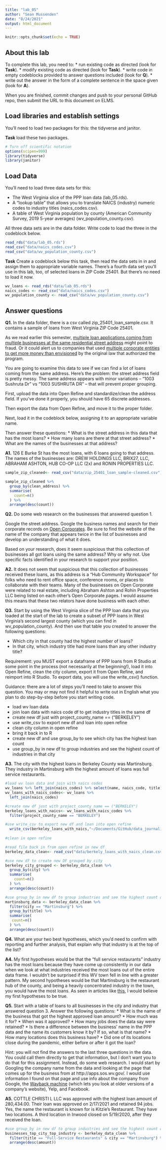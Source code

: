 ```yaml
---
title: "lab_05"
author: "Sean Mussenden"
date: "8/24/2021"
output: html_document
---
```


```r
knitr::opts_chunk$set(echo = TRUE)
```

## About this lab

To complete this lab, you need to:
* run existing code as directed (look for **Task**).
* modify existing code as directed (look for **Task**).
* write code in empty codeblocks provided to answer questions included (look for **Q**).
* write out the answer in the form of a complete sentence in the space given (look for **A**).

When you are finished, commit changes and push to your personal GitHub repo, then submit the URL to this document on ELMS.

## Load libraries and establish settings

You'll need to load two packages for this: the tidyverse and janitor.

**Task** load these two packages.

```r
# Turn off scientific notation
options(scipen=999)
library(tidyverse)
library(janitor)

```

## Load Data

You'll need to load three data sets for this:

* The West Virginia slice of the PPP loan data (lab_05.rds).
* A "lookup table" that allows you to translate NAICS (industry) numeric codes to industry titles (naics_codes.csv).
* A table of West Virginia population by county (American Community Survey, 2019 5-year averages) (wv_population_county.csv).

All three data sets are in the data folder.  Write code to load the three in the codeblock below.

```r
read_rds("data/lab_05.rds")
read_csv("data/naics_codes.csv")
read_csv("data/wv_population_county.csv")

```

**Task** Create a codeblock below this task, then read the data sets in in and assign them to appropriate variable names. There's a fourth data set you'll use in this lab, too, of selected loans in ZIP Code 25401. But there's no need to load it now.

```r
wv_loans <- read_rds("data/lab_05.rds")
naics_codes <- read_csv("data/naics_codes.csv")
wv_population_county <- read_csv("data/wv_population_county.csv")

```

## Answer questions

**Q1.** In the data folder, there is a csv called zip_25401_loan_sample.csv.  It contains a sample of loans from West Virginia ZIP Code 25401. 

As we read earlier this semester, [multiple loan applications coming from multiple businesses at the same residential street address](https://www.nytimes.com/2021/08/17/business/ppp-fraud-covid.html) might point to fraud. Or it could alert us to companies that used [multiple corporate entities to get more money than envisioned](https://www.propublica.org/article/different-names-same-address-how-big-businesses-got-government-loans-meant-for-small-businesses) by the original law that authorized the program.   

You are going to examine this data to see if we can find a lot of loans coming from the same address.  Here's the problem: the street address field is pretty messy.  The same address appears with minor variations --  "1003 Sushruta Dr" vs "1003 SUSHRUTA DR" -- that will prevent proper grouping. 

First, upload the data into Open Refine and standardize/clean the address field. If you've done it properly, you should have 65 discrete addresses. 

Then export the data from Open Refine, and move it to the proper folder. 

Next, load it in the codeblock below, assigning it to an appropriate variable name. 

Then answer these questions:
* What is the street address in this data that has the most loans?
* How many loans are there at that street address?
* What are the names of the businesses at that address?

**A1.** 126 E Burke St has the most loans, with 6 loans going to that address. The names of the businesses are: DREW HOLDINGS LLC, BRIX27, LLC, ABRAHAM ASHTON, HUB CO-OP LLC (2x) and RONIN PROPERTIES LLC.

```r
sample_zip_cleaned<- read_csv("data/zip_25401_loan_sample-cleaned.csv")

sample_zip_cleaned %>% 
  group_by(clean_address) %>%
  summarise(
    count=n()
  ) %>%
  arrange(desc(count))
```

**Q2.** Do some web research on the businesses that answered question 1.  

Google the street address.  Google the business names and search for their corporate records on [Open Corporates](https://opencorporates.com/). Be sure to find the website of the name of the company that appears twice in the list of businesses and develop an understanding of what it does. 

Based on your research, does it seem suspicious that this collection of businesses all got loans using the same address? Why or why not. Use specific facts identified in your research to support your position. 

**A2.** It does not seem that suspicious that this collection of businesses received these loans, as this address is a "Hub Community Workspace" for folks who need to rent office space, conference rooms, or places to collaborate with their teams. Many of the businesses on Open Corporate were related to real estate, including Abraham Ashton and Rohin Properties LLC being listed on each other's Open Corporate pages. I would assume this means that these two relators have done business with each other. 

**Q3.** Start by using the West Virginia slice of the PPP loan data that you loaded at the start of the lab to create a subset of PPP loans in West Virginia's second largest county (which you can find in wv_population_county). And then use that table you created to answer the following questions:

* Which city in that county had the highest number of loans? 
* In that city, which industry title had more loans than any other industry title? 

Requirement: you MUST export a dataframe of PPP loans from R Studio at some point in the process (not necessarily at the beginning!), load it into Open Refine, clean the city column, export it from Open Refine, and reimport into R Studio. To export data, you will use the write_csv() function.

Guidance: there are a lot of steps you'll need to take to answer this question. You may or may not find it helpful to write out in English what you plan to do step-by-step before you start writing code.   

- load wv loan data
- join loan data with naics code df to get industry titles in the same df
- create new df just with project_county_name == ("BERKELEY")
- use write_csv to export new df and loan into open refine
- clean city column in open refine
- bring it back in to R
- create new df and use group_by to see which city has the highest loan count
- use group_by in new df to group industries and see the highest count of industries in that city

**A3.** The city with the highest loans in Berkeley County was Martinsburg. They industry in Martinsburg with the highest amount of loans was full service restaurants. 

```r
#load wv loan data and join with naics codes
wv_loans %>% left_join(naics_codes) %>% select(name, naics_code, title)
wv_loans_with_naics_codes<- wv_loans %>% 
  left_join(naics_codes)

#create new df just with project_county_name == ("BERKELEY")
berkeley_loans_with_naics<- wv_loans_with_naics_codes %>% 
  filter(project_county_name == "BERKELEY")

#use write_csv to export new df and loan into open refine
  write_csv(berkeley_loans_with_naics,"~/Documents/GitHub/data_journalism_2021_fall/labs/lab_05/data/berkely_loans_with_naics.csv")
  
#clean in open refine

#read file back in from open refine in new df
berkeley_data_clean<- read_csv("data/berkely_loans_with_naics_clean.csv")

#use new df to create new DF grouped by city
berkeley_city_grouped <- berkeley_data_clean %>% 
  group_by(city) %>% 
  summarise(
    count=n()
  ) %>% 
  arrange(desc(count))

#use group_by in new df to group industries and see the highest count of industries in Martinsburg
martinsburg_data <- berkeley_data_clean %>% 
  filter(city == "Martinsburg") %>% 
  group_by(title) %>% 
  summarise(
   count=n()
  ) %>% 
  arrange(desc(count))

```

**Q4.** What are your two best hypotheses, which you'd need to confirm with reporting and further analysis, that explain why that industry is at the top of the list?

**A4.** My first hypotheses would be that the "full service restaurants" industry has the most loans because they have come up consistently in our data when we look at what industries received the most loans out of the entire data frame. I wouldn't be surprised if this WV town fell in line with a greater pattern. My second hypotheses would be that Martinsburg is the restaurant hub of the county, and being a heavily concentrated industry in the town, you would have the most loans. As seen in articles like [this](https://www.forbes.com › alangassman › 2021/12/28), I would believe my first hypotheses to be true. 

**Q5.** Start with a table of loans to all businesses in the city and industry that answered question 3. Answer the following questions:
* What is the name of the business that got the highest approved loan amount? 
* How much was it for?
* When was it approved?
* How many jobs does the data say were retained?
* Is there a difference between the business' name in the PPP data and the name its customers know it by? If so, what is that name?
* How many locations does this business have? 
* Did one of its locations close during the pandemic, either before or after it got the loan?

Hint: you will not find the answers to the last three questions in the data.  You could call them directly to get that information, but I don't want you to do that for this assignment.  Instead, do some web research. I would start by Googling the company name from the data and looking at the page that comes up for the business from at http://apps.sos.wv.gov/. I would use information I found on that page and use info about the company from Google, the [Wayback machine](https://archive.org/web/) (which lets you look at older versions of a company's website), Yelp, and Facebook. 

**A5.** COTTLE CHRISTI L LLC was approved with the highest loan amount of 280,434.00. Their loan was approved on 2/17/2021 and retained 94 jobs. Yes, the name the restaurant is known for is Kitzie's Restaurant. They have two locations. A third location in Inwood closed on 5/19/2020, after they received the loan.
```r

#use group_by in new df to group industries and see the highest count of industries in Martinsburg
businesses_top_city_top_industry <- berkeley_data_clean %>% 
  filter(title == "Full-Service Restaurants" & city == "Martinsburg") %>% 
  arrange(desc(amount))
```